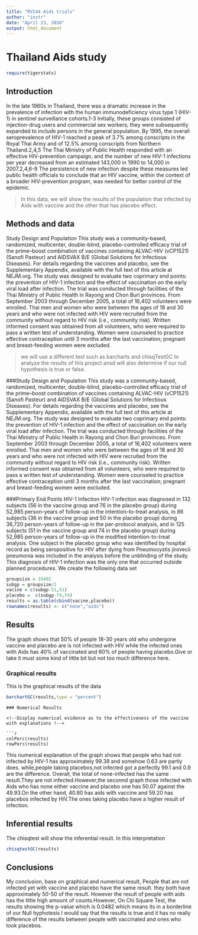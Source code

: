 ---
title: "RV144 Aids trials"
author: "instr"
date: "April 13, 2016"
output: html_document
---


# Thailand Aids study
```{r include=FALSE}
require(tigerstats)
```

## Introduction

In the late 1980s in Thailand, there was a dramatic increase in the prevalence of infection with the human immunodeficiency virus type 1 (HIV-1) in sentinel surveillance cohorts.1-3 Initially, these groups consisted of injection-drug users and commercial sex workers; they were subsequently expanded to include persons in the general population. By 1995, the overall seroprevalence of HIV-1 reached a peak of 3.7% among conscripts in the Royal Thai Army and of 12.5% among conscripts from Northern Thailand.2,4,5 The Thai Ministry of Public Health responded with an effective HIV-prevention campaign, and the number of new HIV-1 infections per year decreased from an estimated 143,000 in 1990 to 14,000 in 2007.2,4,6-9 The persistence of new infection despite these measures led public health officials to conclude that an HIV vaccine, within the context of a broader HIV-prevention program, was needed for better control of the epidemic.

>In this data, we will show the results of the population that infected by Aids with vaccine and the other that has placebo effect. 

## Methods and data

Study Design and Population
This study was a community-based, randomized, multicenter, double-blind, placebo-controlled efficacy trial of the prime–boost combination of vaccines containing ALVAC-HIV (vCP1521) (Sanofi Pasteur) and AIDSVAX B/E (Global Solutions for Infectious Diseases). For details regarding the vaccines and placebo, see the Supplementary Appendix, available with the full text of this article at NEJM.org. The study was designed to evaluate two coprimary end points: the prevention of HIV-1 infection and the effect of vaccination on the early viral load after infection. The trial was conducted through facilities of the Thai Ministry of Public Health in Rayong and Chon Buri provinces. From September 2003 through December 2005, a total of 16,402 volunteers were enrolled.
Thai men and women who were between the ages of 18 and 30 years and who were not infected with HIV were recruited from the community without regard to HIV risk (i.e., community risk). Written informed consent was obtained from all volunteers, who were required to pass a written test of understanding. Women were counseled to practice effective contraception until 3 months after the last vaccination; pregnant and breast-feeding women were excluded.

>we will use a different test such as barcharts and chisqTestGC to analyze the results of this project ansd will also determine if our null hypothesis is true or false.

###Study Design and Population
This study was a community-based, randomized, multicenter, double-blind, placebo-controlled efficacy trial of the prime–boost combination of vaccines containing ALVAC-HIV (vCP1521) (Sanofi Pasteur) and AIDSVAX B/E (Global Solutions for Infectious Diseases). For details regarding the vaccines and placebo, see the Supplementary Appendix, available with the full text of this article at NEJM.org. The study was designed to evaluate two coprimary end points: the prevention of HIV-1 infection and the effect of vaccination on the early viral load after infection. The trial was conducted through facilities of the Thai Ministry of Public Health in Rayong and Chon Buri provinces. From September 2003 through December 2005, a total of 16,402 volunteers were enrolled.
Thai men and women who were between the ages of 18 and 30 years and who were not infected with HIV were recruited from the community without regard to HIV risk (i.e., community risk). Written informed consent was obtained from all volunteers, who were required to pass a written test of understanding. Women were counseled to practice effective contraception until 3 months after the last vaccination; pregnant and breast-feeding women were excluded.

###Primary End Points
HIV-1 Infection
HIV-1 infection was diagnosed in 132 subjects (56 in the vaccine group and 76 in the placebo group) during 52,985 person-years of follow-up in the intention-to-treat analysis, in 86 subjects (36 in the vaccine group and 50 in the placebo group) during 36,720 person-years of follow-up in the per-protocol analysis, and in 125 subjects (51 in the vaccine group and 74 in the placebo group) during 52,985 person-years of follow-up in the modified intention-to-treat analysis. One subject in the placebo group who was identified by hospital record as being seropositive for HIV after dying from Pneumocystis jirovecii pneumonia was included in the analysis before the unblinding of the study. This diagnosis of HIV-1 infection was the only one that occurred outside planned procedures.
We create the following data set

```{r}
groupsize = 16402
subgp = groupsize/2
vacine = c(subgp-51,51)
placebo =  c(subgp-74,74)
results = as.table(cbind(vacine,placebo))
rownames(results) <- c("none","aids")

```


## Results
<!-- You are to add descriptive comments to explain to the reader what the plot is showing !-->

The graph shows that 50% of people 18-30 years old who undergone vaccine and placebo are is not infected with HIV while the infected ones with Aids has 40% of vaccinated and 60% of people having placebo.Give or take it must some kind of little bit but not too much difference here.


### Graphical results
This is the graphical results of the data 
<!--Display graphical evidence as to the effectiveness of the vaccine with explanations!-->

```{r}
barchartGC(results,type = "percent")
```

```
### Numerical Results

<!--Display numerical evidence as to the effectiveness of the vaccine with explanations !--> 

```{r}
colPerc(results)
rowPerc(results)
```
This numerical explanation of the graph shows that people who had not infected by HIV-1 has approximately 99.38 and somehow 0.63 are partly does. while,people taking placebos,not infected got a perfectly 99.1 and 0.9 are the difference. Overall, the total of none-infected has the same result.They are not infected.However,the seconnd graph those infected with Aids who has none either vaccine and placebo one has 50.07  against the 49.93.On the other hand, 40.80 has aids with vaccine and 59.20 has placebos infected by HIV.The ones taking placebo have a higher result of infection.



## Inferential results

<!--Display inferential evidence as to the effectiveness of the vaccine with explanations and interpretations!-->
The chisqtest will show the inferential result.
In this interpretation

```{r}
chisqtestGC(results)
```


## Conclusions

<Summarise your results as to the effectiveness of the vaccine with explanations that could be understood by your mom>

 My conclusion, base on graphical and numerical result, People that are not infected yet with vaccine and placebo have the same result. they both have approximately 50-50 of the result. However the result of people with aids has the little high amount of counts.However, On Chi Square Test, the results showing the p-value which is 0.0482 which means its in a borderline of our Null hyphotesis I would say that the results is true and it has no really difference of the results between people with vaccinated and ones who took placebos.
